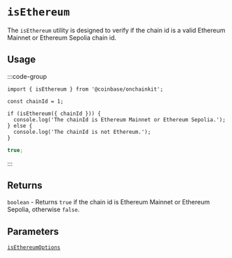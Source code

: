 # `isEthereum`

The `isEthereum` utility is designed to verify if the chain id is a valid Ethereum Mainnet or Ethereum Sepolia chain id.

## Usage

:::code-group

```tsx [code]
import { isEthereum } from '@coinbase/onchainkit';

const chainId = 1;

if (isEthereum({ chainId })) {
  console.log('The chainId is Ethereum Mainnet or Ethereum Sepolia.');
} else {
  console.log('The chainId is not Ethereum.');
}
```

```ts [return value]
true;
```

:::

## Returns

`boolean` - Returns `true` if the chain id is Ethereum Mainnet or Ethereum Sepolia, otherwise `false`.

## Parameters

[`isEthereumOptions`](/config/types#isbaseoptions)
